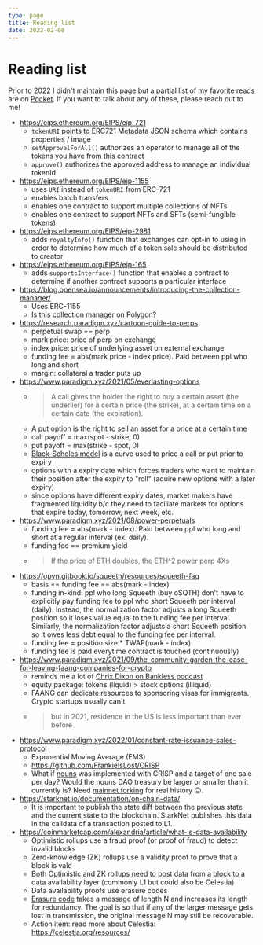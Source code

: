 ```yaml
---
type: page
title: Reading list
date: 2022-02-08
---
```


# Reading list

Prior to 2022 I didn't maintain this page but a partial list of my favorite reads are on [Pocket](https://getpocket.com/@cp8p4T62A36aod1542g5815g8ed7AX7a7dtzW8u6aoN1ejpfR1058Rk2yemnKa3b).
If you want to talk about any of these, please reach out to me!

- https://eips.ethereum.org/EIPS/eip-721
  - `tokenURI` points to ERC721 Metadata JSON schema which contains properties / image
  - `setApprovalForAll()` authorizes an operator to manage all of the tokens you have from this contract
  - `approve()` authorizes the approved address to manage an individual tokenId
- https://eips.ethereum.org/EIPS/eip-1155
  - uses `URI` instead of `tokenURI` from ERC-721
  - enables batch transfers
  - enables one contract to support multiple collections of NFTs
  - enables one contract to support NFTs and SFTs (semi-fungible tokens)
- https://eips.ethereum.org/EIPS/eip-2981
  - adds `royaltyInfo()` function that exchanges can opt-in to using in order to determine how much of a token sale should be distributed to creator
- https://eips.ethereum.org/EIPS/eip-165
  - adds `supportsInterface()` function that enables a contract to determine if another contract supports a particular interface
- https://blog.opensea.io/announcements/introducing-the-collection-manager/
  - Uses ERC-1155
  - Is [this](https://polygonscan.com/token/0x2953399124f0cbb46d2cbacd8a89cf0599974963#readContract) collection manager on Polygon?
- https://research.paradigm.xyz/cartoon-guide-to-perps
  - perpetual swap == perp
  - mark price: price of perp on exchange
  - index price: price of underlying asset on external exchange
  - funding fee = abs(mark price - index price). Paid between ppl who long and short
  - margin: collateral a trader puts up
- https://www.paradigm.xyz/2021/05/everlasting-options
  - > A call gives the holder the right to buy a certain asset (the underlier) for a certain price (the strike), at a certain time on a certain date (the expiration).
  - A put option is the right to sell an asset for a price at a certain time
  - call payoff = max(spot - strike, 0)
  - put payoff = max(strike - spot, 0)
  - [Black-Scholes model](https://en.wikipedia.org/wiki/Black%E2%80%93Scholes_model) is a curve used to price a call or put prior to expiry
  - options with a expiry date which forces traders who want to maintain their position after the expiry to "roll" (aquire new options with a later expiry)
  - since options have different expiry dates, market makers have fragmented liquidity b/c they need to faciliate markets for options that expire today, tomorrow, next week, etc.
- https://www.paradigm.xyz/2021/08/power-perpetuals
  - funding fee = abs(mark - index). Paid between ppl who long and short at a regular interval (ex. daily).
  - funding fee == premium yield
  - > If the price of ETH doubles, the ETH^2 power perp 4Xs
- https://opyn.gitbook.io/squeeth/resources/squeeth-faq
  - basis == funding fee == abs(mark - index)
  - funding in-kind: ppl who long Squeeth (buy oSQTH) don't have to explicitly pay funding fee to ppl who short Squeeth per interval (daily).
    Instead, the normalization factor adjusts a long Squeeth position so it loses value equal to the funding fee per interval.
    Similarly, the normalization factor adjusts a short Squeeth position so it owes less debt equal to the funding fee per interval.
  - funding fee = position size * TWAP(mark - index)
  - funding fee is paid everytime contract is touched (continuously)
- https://www.paradigm.xyz/2021/09/the-community-garden-the-case-for-leaving-faang-companies-for-crypto
  - reminds me a lot of [Chrix Dixon on Bankless podcast](http://podcast.banklesshq.com/90-5-mental-models-for-web3-chris-dixon)
  - equity package: tokens (liquid) > stock options (illiquid)
  - FAANG can dedicate resources to sponsoring visas for immigrants. Crypto startups usually can't
  - > but in 2021, residence in the US is less important than ever before
- https://www.paradigm.xyz/2022/01/constant-rate-issuance-sales-protocol
  - Exponential Moving Average (EMS)
  - https://github.com/FrankieIsLost/CRISP
  - What if [nouns](https://nouns.wtf/) was implemented with CRISP and a target of one sale per day? Would the nouns DAO treasury be larger or smaller than it currently is? Need [mainnet forking](https://hardhat.org/hardhat-network/guides/mainnet-forking.html) for real history 🙃.
- https://starknet.io/documentation/on-chain-data/
  - It is important to publish the state diff between the previous state and the current state to the blockchain. StarkNet publishes this data in the calldata of a transaction posted to L1.
- https://coinmarketcap.com/alexandria/article/what-is-data-availability
  - Optimistic rollups use a fraud proof (or proof of fraud) to detect invalid blocks
  - Zero-knowledge (ZK) rollups use a validity proof to prove that a block is vald
  - Both Optimistic and ZK rollups need to post data from a block to a data availability layer (commonly L1 but could also be Celestia)
  - Data availability proofs use erasure codes
  - [Erasure code](https://en.wikipedia.org/wiki/Erasure_code) takes a message of length N and increases its length for redundancy. The goal is so that if any of the larger message gets lost in transmission, the original message N may still be recoverable.
  - Action item: read more about Celestia: https://celestia.org/resources/
